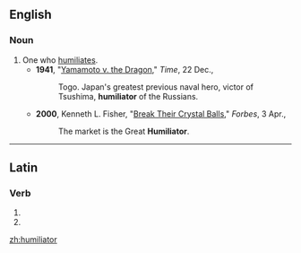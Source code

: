 ==English==

===Noun===
{{en-noun}}

# One who [[humiliate]]s.
#* '''1941''', "[http://www.time.com/time/magazine/article/0,9171,931964,00.html Yamamoto v. the Dragon]," ''Time'', 22 Dec.,
#*: Togo. Japan's greatest previous naval hero, victor of Tsushima, '''humiliator''' of the Russians.
#* '''2000''', Kenneth L. Fisher, "[http://www.forbes.com/columnists/free_forbes/2000/0403/6508197a.html Break Their Crystal Balls]," ''Forbes'',  3 Apr.,
#*: The market is the Great '''Humiliator'''.

----

==Latin==

===Verb===
{{la-verb-form|humiliātor}}

# {{conjugation of|humilio|humiliō|2|s|fut|pass|imp|lang=la}}
# {{conjugation of|humilio|humiliō|3|s|fut|pass|imp|lang=la}}
{{count page|[[Wiktionary:Page count]]}}

[[zh:humiliator]]